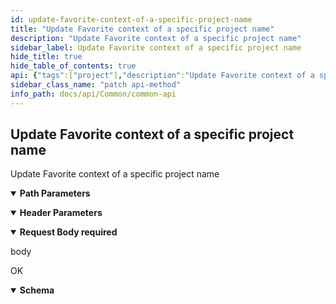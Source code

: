 ```yaml
---
id: update-favorite-context-of-a-specific-project-name
title: "Update Favorite context of a specific project name"
description: "Update Favorite context of a specific project name"
sidebar_label: Update Favorite context of a specific project name
hide_title: true
hide_table_of_contents: true
api: {"tags":["project"],"description":"Update Favorite context of a specific project name","parameters":[{"name":"project_name","in":"path","description":"The name of the project","required":true,"schema":{"type":"string"}},{"name":"x-api-host","in":"header","description":"Authentication Required Parameters","required":true,"schema":{"type":"string","default":"goc"}}],"requestBody":{"description":"body","content":{"application/json":{"schema":{"type":"object","properties":{"favorite":{"type":"string"}}}}},"required":true},"responses":{"200":{"description":"OK","content":{"application/json":{"schema":{"required":["favorite"],"type":"object","properties":{"favorite":{"type":"string"}}}}}}},"method":"patch","path":"/projects/{project_name}/favorites/","servers":[{"url":"https://{apigateway}/api/v3/","variables":{"apigateway":{"default":"apigateway.twcc.ai"}}}],"security":[{"ApiKeyAuth":[]}],"securitySchemes":{"ApiKeyAuth":{"type":"apiKey","in":"header","name":"x-api-key"}},"jsonRequestBodyExample":{"favorite":"string"},"info":{"version":"1.2.0","title":"Common API","description":"This is Common API.\n"},"postman":{"name":"Update Favorite context of a specific project name","description":{"content":"Update Favorite context of a specific project name","type":"text/plain"},"url":{"path":["projects",":project_name","favorites",""],"host":["{{baseUrl}}"],"query":[],"variable":[{"disabled":false,"description":{"content":"(Required) The name of the project","type":"text/plain"},"type":"any","value":"","key":"project_name"}]},"header":[{"disabled":false,"description":{"content":"(Required) Authentication Required Parameters","type":"text/plain"},"key":"x-api-host","value":""},{"key":"Content-Type","value":"application/json"},{"key":"Accept","value":"application/json"}],"method":"PATCH","body":{"mode":"raw","raw":"\"\"","options":{"raw":{"language":"json"}}}}}
sidebar_class_name: "patch api-method"
info_path: docs/api/Common/common-api
---
```



## Update Favorite context of a specific project name



Update Favorite context of a specific project name

<details style={{"marginBottom":"1rem"}} data-collapsed={false} open={true}><summary style={{}}><strong>Path Parameters</strong></summary><div><ul><ParamsItem className={"paramsItem"} param={{"name":"project_name","in":"path","description":"The name of the project","required":true,"schema":{"type":"string"}}}></ParamsItem></ul></div></details><details style={{"marginBottom":"1rem"}} data-collapsed={false} open={true}><summary style={{}}><strong>Header Parameters</strong></summary><div><ul><ParamsItem className={"paramsItem"} param={{"name":"x-api-host","in":"header","description":"Authentication Required Parameters","required":true,"schema":{"type":"string","default":"goc"}}}></ParamsItem></ul></div></details><MimeTabs><TabItem label={"application/json"} value={"application/json-schema"}><details style={{}} data-collapsed={false} open={true}><summary style={{"textAlign":"left"}}><strong>Request Body</strong><strong style={{"fontSize":"var(--ifm-code-font-size)","color":"var(--openapi-required)"}}> required</strong></summary><div style={{"textAlign":"left","marginLeft":"1rem"}}><div style={{"marginTop":"1rem","marginBottom":"1rem"}}>

body

</div></div><ul style={{"marginLeft":"1rem"}}><SchemaItem collapsible={false} name={"favorite"} required={false} schemaDescription={undefined} schemaName={"string"} qualifierMessage={undefined} defaultValue={undefined}></SchemaItem></ul></details></TabItem></MimeTabs><div><ApiTabs><TabItem label={"200"} value={"200"}><div>

OK

</div><div><MimeTabs schemaType={"response"}><TabItem label={"application/json"} value={"application/json"}><SchemaTabs groupId={"schema-tabs"}><TabItem label={"Schema"} value={"Schema"}><details style={{}} data-collapsed={false} open={true}><summary style={{"textAlign":"left"}}><strong>Schema</strong></summary><div style={{"textAlign":"left","marginLeft":"1rem"}}></div><ul style={{"marginLeft":"1rem"}}><SchemaItem collapsible={false} name={"favorite"} required={false} schemaDescription={undefined} schemaName={"string"} qualifierMessage={undefined} defaultValue={undefined}></SchemaItem></ul></details></TabItem><TabItem label={"Example (from schema)"} value={"Example (from schema)"}><ResponseSamples responseExample={"{\n  \"favorite\": \"string\"\n}"} language={"json"}></ResponseSamples></TabItem></SchemaTabs></TabItem></MimeTabs></div></TabItem></ApiTabs></div>
      